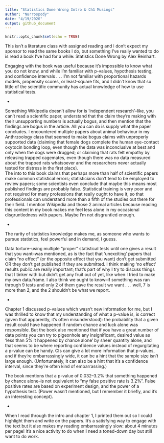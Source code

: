 ```yaml
---
title: "Statistics Done Wrong Intro & Ch1 Musings"
author: "Nurrospody"
date: "4/19/2020"
output: github_document
---
```


```r
knitr::opts_chunk$set(echo = TRUE)
```
This isn’t a literature class with assigned reading and I don’t expect my sponsor to read the same books I do, but something I’ve really wanted to do is read a book I’ve had for a while: Statistics Done Wrong by Alex Reinhart.  

Engaging with the book was useful because it’s impossible to know what you do not know, and while I’m familiar with p-values, hypothesis testing, and confidence intervals . . . I’m not familiar with proportional hazards models, propensity scores, or least-square fits, and I didn’t know that so little of the scientific community has actual knowledge of how to use statistical tests.  
  
  -
  
Something Wikipedia doesn’t allow for is ‘independent research’–like, you can’t read a scientific paper, understand that the claim they’re making with their unsupporting numbers is actually bogus, and then mention that the findings are bogus in the article. All you can do is supply what the paper concludes. I encountered multiple papers about animal behaviour in my Anthrzoology class that seemed to make bogus claims with unproperly supported data (claiming that female dogs complete the human eye-contact oxytocin bonding loop, even though the data was inconclusive at best and only when the dogs were drugged; or claiming that rats felt empathy by releasing trapped cagemates, even though there was no data measured about the trapped rats whatsoever and the researchers never actually tested for distress in the first place).  
The into to this book claims that perhaps more than half of scientific papers make common statistical errors; statisticians don’t tend to be employed to review papers; some scientists even conclude that maybe this means most published findings are probably false. Statistical training is very poor and not required for many professions that really ought to have it, so that professionals can understand more than a fifth of the studies out there for their field.  I mention Wikipedia and those 2 animal articles because reading this content in my book makes me feel less alone in my occasional disgruntledness with papers.  Maybe I'm not disgruntled enough.  
  
  -

The rarity of statistics knowledge makes me, as someone who wants to pursue statistics, feel powerful and in demand, I guess.  

Data torture–using multiple “proper” statistical tests until one gives a result that you want–was mentioned, as is the fact that ‘unexciting’ papers that claim “no effect” (or the opposite effect that you want) don’t get submitted OR they don’t get published if they are submitted. I think making ‘no effect’ results public are really important; that’s part of why I try to discuss things that I tinker with but didn’t get any fruit out of yet, like when I tried to make my own data.frame. I also think we ought to know–if something was ran through 9 tests and only 2 of them gave the result we want . . . well, 7 is more than 2, and the 2 shouldn’t be what we report.  
  
  -

Chapter 1 discussed p-values which wasn’t new information for me, but I was thrilled to know that my understanding of what a p-value is, is correct (given that apparently, it’s often misunderstood): the probability that a given result could have happened if random chance and luck alone was responsible. But the book also mentioned that if you have a great number of data points you can try to pigeonhole any insignificant, desired value as ‘less than 5% it happened by chance alone’ by sheer quantity alone, and that seems to be where reporting confidence values instead of regurgitating a p-value can be handy. CIs can give a lot more information that p-values, and if they’re embarrassingly wide, it can be a hint that the sample size isn’t large enough. (Unfortunately, it can also be a hint that it’s a confidence interval, since they’re often kind of embarrassing.)  

The book mentions that a p-value of 0.032–3.2% that something happened by chance alone–is not equivalent to “my false positive rate is 3.2%”. False positive rates are based on experiment design, and the power of a hypothesis test. (Power wasn’t mentioned, but I remember it briefly, and it’s an interesting concept).  
  
  -

When I read through the intro and chapter 1, I printed them out so I could highlight them and write on the papers. It’s a satisfying way to engage with the text but it also makes my reading embarrassingly slow: about 4 minutes per page! It’s a nice activity to do when I need a toned-down day but still want to do work.
